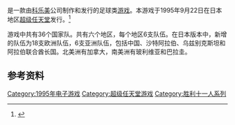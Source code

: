 {{NoteTA
| G1=Games
}}

{{vgname|实况世界足球2 战斗十一人|ja=実況ワールドサッカー2 FIGHTING ELEVEN|en=International Superstar Soccer Deluxe|diff=yes}}是一款由[[科乐美|科乐美]]公司制作和发行的足球类[[游戏|游戏]]。本游戏于1995年9月22日在日本地区[[超级任天堂|超级任天堂]]发行。<ref name="gamefaqs">{{cite web| url = http://www.gamefaqs.com/snes/588391-international-superstar-soccer-deluxe/data| title = Release information| publisher = [[GameFAQs|GameFAQs]]| date = | accessdate = 2016-01-15| archive-date = 2016-05-10| archive-url = https://web.archive.org/web/20160510090309/http://www.gamefaqs.com/snes/588391-international-superstar-soccer-deluxe/data| dead-url = no}}</ref>

游戏中共有36个国家队。共有六个地区，每个地区6支队伍。在日本版本中，新增的队伍为18支欧洲队伍，6支亚洲队伍，包括中国、沙特阿拉伯、乌兹别克斯坦和阿拉伯联合酋长国。北美洲有加拿大，南美洲有玻利维亚和巴拉圭。

== 参考资料 ==
{{Reflist}}

{{胜利十一人系列}}

{{DEFAULTSORT:Jikkyou World Soccer Perfect Eleven}}
[[Category:1995年电子游戏|Category:1995年电子游戏]]
[[Category:超级任天堂游戏|Category:超级任天堂游戏]]
[[Category:胜利十一人系列|Category:胜利十一人系列]]

{{sports-videogame-stub}}
{{konami-stub}}